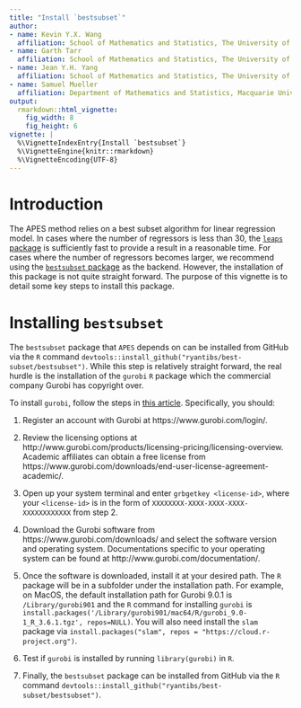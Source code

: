```yaml
---
title: "Install `bestsubset`"
author:
- name: Kevin Y.X. Wang
  affiliation: School of Mathematics and Statistics, The University of Sydney, Australia
- name: Garth Tarr
  affiliation: School of Mathematics and Statistics, The University of Sydney, Australia
- name: Jean Y.H. Yang
  affiliation: School of Mathematics and Statistics, The University of Sydney, Australia
- name: Samuel Mueller
  affiliation: Department of Mathematics and Statistics, Macquarie University, Australia
output: 
  rmarkdown::html_vignette:
    fig_width: 8
    fig_height: 6
vignette: |
  %\VignetteIndexEntry{Install `bestsubset`}
  %\VignetteEngine{knitr::rmarkdown}
  %\VignetteEncoding{UTF-8}
---
```

  
# Introduction

The APES method relies on a best subset algorithm for linear regression model. In cases where the number of regressors is less than 30, the [`leaps` package](https://cran.r-project.org/web/packages/leaps/index.html) is sufficiently fast to provide a result in a reasonable time. For cases where the number of regressors becomes larger, we recommend using the [`bestsubset` package](https://github.com/ryantibs/best-subset) as the backend. However, the installation of this package is not quite straight forward. The purpose of this vignette is to detail some key steps to install this package. 


# Installing `bestsubset` 

The `bestsubset` package that `APES` depends on can be installed from GitHub via the `R` command `devtools::install_github("ryantibs/best-subset/bestsubset")`. While this step is relatively straight forward, the real hurdle is the installation of the `gurobi` `R` package which the commercial company Gurobi has copyright over.

To install `gurobi`, follow the steps in [this article](https://cran.r-project.org/web/packages/prioritizr/vignettes/gurobi_installation.html). Specifically, you should:

1. Register an account with Gurobi at https://www.gurobi.com/login/.

2. Review the licensing options at http://www.gurobi.com/products/licensing-pricing/licensing-overview. Academic affiliates can obtain a free license from https://www.gurobi.com/downloads/end-user-license-agreement-academic/. 

3. Open up your system terminal and enter `grbgetkey <license-id>`, where your `<license-id>` is in the form of `XXXXXXXX-XXXX-XXXX-XXXX-XXXXXXXXXXXX` from step 2. 

4. Download the Gurobi software from https://www.gurobi.com/downloads/ and select the software version and operating system. Documentations specific to your operating system can be found at http://www.gurobi.com/documentation/. 

5. Once the software is downloaded, install it at your desired path. The `R` package will be in a subfolder under the installation path. For example, on MacOS, the default installation path for Gurobi 9.0.1 is `/Library/gurobi901` and the `R` command for installing `gurobi` is `install.packages('/Library/gurobi901/mac64/R/gurobi_9.0-1_R_3.6.1.tgz', repos=NULL)`. You will also need install the `slam` package via `install.packages("slam", repos = "https://cloud.r-project.org")`.

6. Test if `gurobi` is installed by running `library(gurobi)` in `R`. 

7. Finally, the `bestsubset` package can be installed from GitHub via the `R` command `devtools::install_github("ryantibs/best-subset/bestsubset")`.
